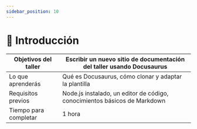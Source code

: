 ```yaml
---
sidebar_position: 10
---
```

# 📘 Introducción


| Objetivos del taller | Escribir un nuevo sitio de documentación del taller usando Docusaurus |
|--------------------|---------------------------------------------------------------------|
| Lo que aprenderás  | Qué es Docusaurus, cómo clonar y adaptar la plantilla               |
| Requisitos previos | Node.js instalado, un editor de código, conocimientos básicos de Markdown |
| Tiempo para completar | 1 hora |